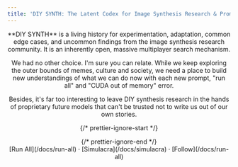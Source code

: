 ```yaml
---
title: 'DIY SYNTH: The Latent Codex for Image Synthesis Research & Prompt Engineers'
---
```



<Header />

<div className="font-sourceReg text-offWhite">
**DIY SYNTH** is a living history for experimentation, adaptation, common edge cases, and uncommon findings from the image synthesis research community. It is an inherently open, massive multiplayer search mechanism.

We had no other choice. I'm sure you can relate. While we keep exploring the outer bounds of memes, culture and society, we need a place to build new understandings of what we can do now with each new prompt, "run all" and "CUDA out of memory" error.

Besides, it's far too interesting to leave DIY synthesis research in the hands of proprietary future models that can't be trusted not to write us out of our own stories.
</div>

{/* prettier-ignore-start */}
<div className="max-w-xs mx-auto mt-5 mb-8 text-center text-offWhite install">
  <Nextra.Tabs className="font-sourceSemi text-offWhite" items={['prompts', 'mods', 'weights', 'training', 'synths', 'specs']}>
  </Nextra.Tabs>
  </div>
{/* prettier-ignore-end */}

<div className="mb-20 text-center">
  [Run All](/docs/run-all) · [Simulacra](/docs/simulacra) ·
  [Follow](/docs/run-all)
</div>
